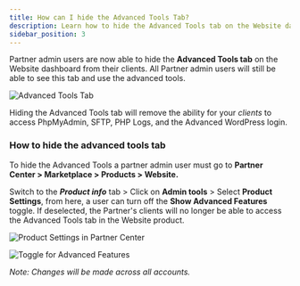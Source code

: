```yaml
---
title: How can I hide the Advanced Tools Tab?
description: Learn how to hide the Advanced Tools tab on the Website dashboard from your clients
sidebar_position: 3
---
```


Partner admin users are now able to hide the **Advanced Tools tab** on the Website dashboard from their clients. All Partner admin users will still be able to see this tab and use the advanced tools.

![Advanced Tools Tab](./img/website-faqs/advanced-tools-tab.jpg)

Hiding the Advanced Tools tab will remove the ability for your *clients* to access PhpMyAdmin, SFTP, PHP Logs, and the Advanced WordPress login.

### How to hide the advanced tools tab

To hide the Advanced Tools a partner admin user must go to **Partner Center > Marketplace > Products > Website.**

Switch to the ***Product info*** tab > Click on **Admin tools** > Select **Product Settings**, from here, a user can turn off the **Show Advanced Features** toggle. If deselected, the Partner's clients will no longer be able to access the Advanced Tools tab in the Website product.

![Product Settings in Partner Center](./img/website-faqs/product-settings-advanced-features.jpg)

![Toggle for Advanced Features](./img/website-faqs/toggle-advanced-features.jpg)

*Note: Changes will be made across all accounts.*
